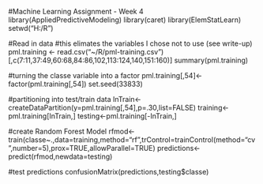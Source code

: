 #Machine Learning Assignment - Week 4
library(AppliedPredictiveModeling)
library(caret)
library(ElemStatLearn)
setwd("H:/R")

#Read in data
#this elimates the variables I chose not to use (see write-up)
pml.training <- read.csv("~/R/pml-training.csv")[,c(7:11,37:49,60:68,84:86,102,113:124,140,151:160)]
summary(pml.training)

#turning the classe variable into a factor
pml.training[,54]<-factor(pml.training[,54])
set.seed(33833)

#partitioning into test/train data
InTrain<-createDataPartition(y=pml.training[,54],p=.30,list=FALSE)
training<-pml.training[InTrain,]
testing<-pml.training[-InTrain,]

#create Random Forest Model
rfmod<-train(classe~.,data=training,method="rf",trControl=trainControl(method="cv",number=5),prox=TRUE,allowParallel=TRUE)
predictions<-predict(rfmod,newdata=testing)

#test predictions
confusionMatrix(predictions,testing$classe)

